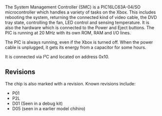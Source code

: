 The System Management Controller (SMC) is a PIC16LC63A-04/SO microcontroller which handles a variety of tasks on the Xbox.
This includes rebooting the system, returning the connected kind of video cable, the DVD tray state, controlling the fan, LED control and sensing temperature.
It is also the hardware which is connected to the Power and Eject buttons.
The PIC is running at 20 MHz with its own ROM, RAM and I/O lines.

The PIC is always running, even if the Xbox is turned off. When the power cable is unplugged, it gets its energy from a capacitor for some hours. 

It is connected via I²C and located on address 0x10.

== Revisions ==

The chip is also marked with a revision.
Known revisions include:

* P01
* P2L{{citation needed}}
* D01 (Seen in a debug kit)
* D05 (seen in a earlier model chihiro)